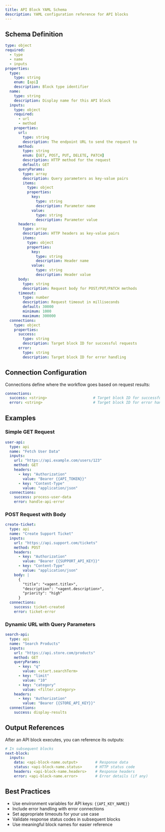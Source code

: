 ```yaml
---
title: API Block YAML Schema
description: YAML configuration reference for API blocks
---
```


## Schema Definition

```yaml
type: object
required:
  - type
  - name
  - inputs
properties:
  type:
    type: string
    enum: [api]
    description: Block type identifier
  name:
    type: string
    description: Display name for this API block
  inputs:
    type: object
    required:
      - url
      - method
    properties:
      url:
        type: string
        description: The endpoint URL to send the request to
      method:
        type: string
        enum: [GET, POST, PUT, DELETE, PATCH]
        description: HTTP method for the request
        default: GET
      queryParams:
        type: array
        description: Query parameters as key-value pairs
        items:
          type: object
          properties:
            key:
              type: string
              description: Parameter name
            value:
              type: string
              description: Parameter value
      headers:
        type: array
        description: HTTP headers as key-value pairs
        items:
          type: object
          properties:
            key:
              type: string
              description: Header name
            value:
              type: string
              description: Header value
      body:
        type: string
        description: Request body for POST/PUT/PATCH methods
      timeout:
        type: number
        description: Request timeout in milliseconds
        default: 30000
        minimum: 1000
        maximum: 300000
  connections:
    type: object
    properties:
      success:
        type: string
        description: Target block ID for successful requests
      error:
        type: string
        description: Target block ID for error handling
```

## Connection Configuration

Connections define where the workflow goes based on request results:

```yaml
connections:
  success: <string>                     # Target block ID for successful requests
  error: <string>                       # Target block ID for error handling (optional)
```

## Examples

### Simple GET Request

```yaml
user-api:
  type: api
  name: "Fetch User Data"
  inputs:
    url: "https://api.example.com/users/123"
    method: GET
    headers:
      - key: "Authorization"
        value: "Bearer {{API_TOKEN}}"
      - key: "Content-Type"
        value: "application/json"
  connections:
    success: process-user-data
    error: handle-api-error
```

### POST Request with Body

```yaml
create-ticket:
  type: api
  name: "Create Support Ticket"
  inputs:
    url: "https://api.support.com/tickets"
    method: POST
    headers:
      - key: "Authorization"
        value: "Bearer {{SUPPORT_API_KEY}}"
      - key: "Content-Type"
        value: "application/json"
    body: |
      {
        "title": "<agent.title>",
        "description": "<agent.description>",
        "priority": "high"
      }
  connections:
    success: ticket-created
    error: ticket-error
```

### Dynamic URL with Query Parameters

```yaml
search-api:
  type: api
  name: "Search Products"
  inputs:
    url: "https://api.store.com/products"
    method: GET
    queryParams:
      - key: "q"
        value: <start.searchTerm>
      - key: "limit"
        value: "10"
      - key: "category"
        value: <filter.category>
    headers:
      - key: "Authorization"
        value: "Bearer {{STORE_API_KEY}}"
  connections:
    success: display-results
```

## Output References

After an API block executes, you can reference its outputs:

```yaml
# In subsequent blocks
next-block:
  inputs:
    data: <api-block-name.output>        # Response data
    status: <api-block-name.status>      # HTTP status code  
    headers: <api-block-name.headers>    # Response headers
    error: <api-block-name.error>        # Error details (if any)
```

## Best Practices

- Use environment variables for API keys: `{{API_KEY_NAME}}`
- Include error handling with error connections
- Set appropriate timeouts for your use case
- Validate response status codes in subsequent blocks
- Use meaningful block names for easier reference 